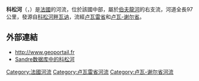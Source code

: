{{noteTA
|G1=法国地名
|G2=单位
}}
{{Infobox river
| name              = 科松河
| native_name       = Cosson
| image             = Le Cosson à Candé-sur-Beuvron - 00.jpg
| image_caption     = 流经[[伯夫龙河畔康代|伯夫龙河畔康代]]的科松河
| map               = Cosson.png
| source1_location  = [[索洛涅|索洛涅]]
| source1_coordinates= {{coord|47|41|50|N|02|14|58|W}}
| mouth_location    = [[伯夫龍河|伯夫龍河]]
| mouth_coordinates = {{coord|47|29|41|N|1|15|3|E|format=dms|display=inline,title}}
| progression       = {{RBeuvron}}
| subdivision_type1 = [[世界政區索引|国家]]
| subdivision_name1 = {{FR}}
| length            = {{convert|96.4|km|mi|abbr=on}}
| source1_elevation = {{convert|134|m|ft|abbr=on}}
| mouth_elevation   = {{convert|64|m|ft|abbr=on}}
| discharge1_avg    = 
| basin_size        = 
}}
'''科松河'''（{{lang-fr|Cosson}}，{{IPA-fr|kɔsɔ̃}}）是[[法國|法國]]的河流，位於該國中部，屬於[[伯夫龍河|伯夫龍河]]的右支流，河道全長97公里，發源自[[科松河畔瓦讷|科松河畔瓦讷]]，流經[[卢瓦雷省|卢瓦雷省]]和[[卢瓦-谢尔省|卢瓦-谢尔省]]。

==外部連結==
*http://www.geoportail.fr
*[http://sandre.eaufrance.fr/app/chainage/courdo/htm/K47-030-.php?cg=K47-030- Sandre数据库中的科松河]

{{Authority control}}
{{DEFAULTSORT:Cosson}}
[[Category:法國河流|Category:法國河流]]
[[Category:卢瓦雷省河流|Category:卢瓦雷省河流]]
[[Category:卢瓦-谢尔省河流|Category:卢瓦-谢尔省河流]]
{{France-geo-stub}}